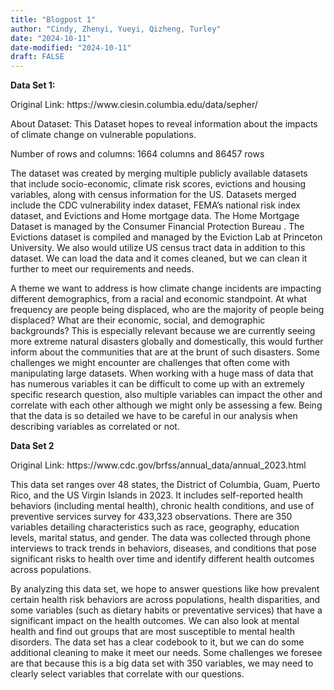 ```yaml
---
title: "Blogpost 1"
author: "Cindy, Zhenyi, Yueyi, Qizheng, Turley"
date: "2024-10-11"
date-modified: "2024-10-11"
draft: FALSE
---
```


**Data Set 1:**

Original Link: https://www.ciesin.columbia.edu/data/sepher/ 

About Dataset: This Dataset hopes to reveal information about the impacts of climate change on vulnerable populations.

Number of rows and columns: 1664 columns and 86457 rows


The dataset  was created by merging multiple publicly available datasets that include socio-economic, climate risk scores, evictions and housing variables, along with census information for the US. Datasets merged include  the CDC vulnerability index dataset, FEMA’s  national risk index dataset, and Evictions and Home mortgage data. The Home Mortgage Dataset  is managed by the Consumer Financial Protection Bureau . The Evictions dataset is compiled and managed by the Eviction Lab at Princeton University.  We also would utilize US census tract data in addition to this dataset. We can load the data and it comes cleaned, but we can clean it further to meet our requirements and needs. 

A theme we want to address is how climate change incidents are impacting different demographics, from a racial and economic standpoint. At what frequency are people being displaced, who are the majority of people being displaced? What are their economic, social, and demographic backgrounds? This is especially relevant because we are currently seeing more extreme natural disasters globally and domestically, this would further inform about  the communities that are at the brunt  of such disasters. Some challenges we might encounter are challenges that often come with manipulating large datasets. When working with a huge mass of data that has numerous variables it can be difficult to come up with an extremely specific research question, also multiple variables can impact the other and correlate with each other although we might only be assessing a few. Being that the data is so detailed we have to be careful in our analysis when describing variables as correlated or not.



**Data Set 2**

Original Link: https://www.cdc.gov/brfss/annual_data/annual_2023.html

This data set ranges over 48 states, the District of Columbia, Guam, Puerto Rico, and the US Virgin Islands in 2023. It includes self-reported health behaviors (including mental health), chronic health conditions, and use of preventive services survey for 433,323 observations. There are 350 variables detailing characteristics such as race, geography, education levels, marital status, and gender. The data was collected through phone interviews to track trends in behaviors, diseases, and conditions that pose significant risks to health over time and identify different health outcomes across populations. 

By analyzing this data set, we hope to answer questions like how prevalent certain health risk behaviors are across populations, health disparities, and some variables (such as dietary habits or preventative services) that have a significant impact on the health outcomes. We can also look at mental health and find out groups that are most susceptible to mental health disorders. The data set has a clear codebook to it, but we can do some additional cleaning to make it meet our needs. Some challenges we foresee are that because this is a big data set with 350 variables, we may need to clearly select variables that correlate with our questions. 
